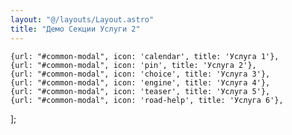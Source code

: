 ```yaml
---
layout: "@/layouts/Layout.astro"
title: "Демо Секции Услуги 2"
---
```

    {url: "#common-modal", icon: 'calendar', title: 'Услуга 1'},
    {url: "#common-modal", icon: 'pin', title: 'Услуга 2'},
    {url: "#common-modal", icon: 'choice', title: 'Услуга 3'},
    {url: "#common-modal", icon: 'engine', title: 'Услуга 4'},
    {url: "#common-modal", icon: 'teaser', title: 'Услуга 5'},
    {url: "#common-modal", icon: 'road-help', title: 'Услуга 6'},
];

<NewServices title="Услуги сервиса" items={services} class="bg-gray-200" /> 

<div class="container content mt-10">
    <Services2Mdx />
</div>

<div class="my-10 px-10">
    <BackLink />
</div>